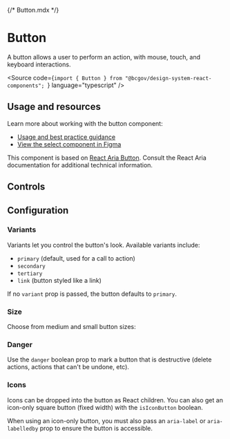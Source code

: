 {/* Button.mdx */}



<Meta of={ButtonStories} />

# Button
<Subtitle>A button allows a user to perform an action, with mouse, touch, and keyboard interactions. </Subtitle>

<Source code={`import { Button } from "@bcgov/design-system-react-components"; `} language="typescript" />

## Usage and resources

Learn more about working with the button component:

* [Usage and best practice guidance](https://www2.gov.bc.ca/gov/content/digital/design-system/components/buttons)
* [View the select component in Figma](#)

This component is based on [React Aria Button](https://react-spectrum.adobe.com/react-aria/Button.html). Consult the React Aria documentation for additional technical information.

## Controls

<Primary of={ButtonStories} />
<Controls of={ButtonStories.ButtonTemplate} />

## Configuration

### Variants

Variants let you control the button's look. Available variants include:

- `primary` (default, used for a call to action)
- `secondary`
- `tertiary`
- `link` (button styled like a link)

If no `variant` prop is passed, the button defaults to `primary`.

<Canvas of={ButtonStories.Primary} />
<Canvas of={ButtonStories.Secondary} />
<Canvas of={ButtonStories.Tertiary} />
<Canvas of={ButtonStories.Link} />

### Size

Choose from medium and small button sizes:

<Canvas of={ButtonStories.Medium} />
<Canvas of={ButtonStories.Small} />

### Danger

Use the `danger` boolean prop to mark a button that is destructive (delete actions, actions that can't be undone, etc).

<Canvas of={ButtonStories.Danger} />

### Icons

Icons can be dropped into the button as React children. You can also get an icon-only square button (fixed width) with the `isIconButton` boolean.

When using an icon-only button, you must also pass an `aria-label` or `aria-labelledby` prop to ensure the button is accessible.

<Canvas of={ButtonStories.Icon} />
<Canvas of={ButtonStories.RightIcon} />
<Canvas of={ButtonStories.LeftIcon} />
